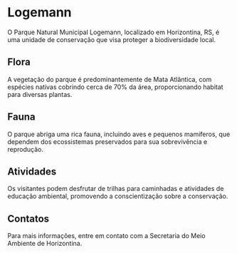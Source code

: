# Logemann

O Parque Natural Municipal Logemann, localizado em Horizontina, RS, é uma unidade de conservação que visa proteger a biodiversidade local.

## Flora

A vegetação do parque é predominantemente de Mata Atlântica, com espécies nativas cobrindo cerca de 70% da área, proporcionando habitat para diversas plantas.

## Fauna

O parque abriga uma rica fauna, incluindo aves e pequenos mamíferos, que dependem dos ecossistemas preservados para sua sobrevivência e reprodução.

## Atividades

Os visitantes podem desfrutar de trilhas para caminhadas e atividades de educação ambiental, promovendo a conscientização sobre a conservação.

## Contatos

Para mais informações, entre em contato com a Secretaria do Meio Ambiente de Horizontina.